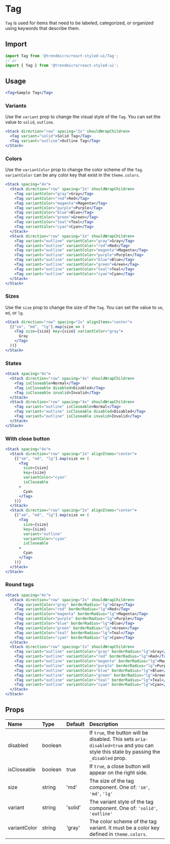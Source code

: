 # Tag

`Tag` is used for items that need to be labeled, categorized, or organized using keywords that describe them.

## Import

```js
import Tag from '@trendmicro/react-styled-ui/Tag';
// or
import { Tag } from '@trendmicro/react-styled-ui';
```

## Usage

```jsx
<Tag>Sample Tag</Tag>
```

### Variants

Use the `variant` prop to change the visual style of the `Tag`. You can set the value to `solid`, `outline`.

```jsx
<Stack direction="row" spacing="2x" shouldWrapChildren>
  <Tag variant="solid">Solid Tag</Tag>
  <Tag variant="outline">Outline Tag</Tag>
</Stack>
```

### Colors

Use the `variantColor` prop to change the color scheme of the `Tag`. `variantColor` can be any color key that exist in the `theme.colors`.

```jsx
<Stack spacing="4x">
  <Stack direction="row" spacing="2x" shouldWrapChildren>
    <Tag variantColor="gray">Gray</Tag>
    <Tag variantColor="red">Red</Tag>
    <Tag variantColor="magenta">Magenta</Tag>
    <Tag variantColor="purple">Purple</Tag>
    <Tag variantColor="blue">Blue</Tag>
    <Tag variantColor="green">Green</Tag>
    <Tag variantColor="teal">Teal</Tag>
    <Tag variantColor="cyan">Cyan</Tag>
  </Stack>
  <Stack direction="row" spacing="2x" shouldWrapChildren>
    <Tag variant="outline" variantColor="gray">Gray</Tag>
    <Tag variant="outline" variantColor="red">Red</Tag>
    <Tag variant="outline" variantColor="magenta">Magenta</Tag>
    <Tag variant="outline" variantColor="purple">Purple</Tag>
    <Tag variant="outline" variantColor="blue">Blue</Tag>
    <Tag variant="outline" variantColor="green">Green</Tag>
    <Tag variant="outline" variantColor="teal">Teal</Tag>
    <Tag variant="outline" variantColor="cyan">Cyan</Tag>
  </Stack>
</Stack>
```

### Sizes

Use the `size` prop to change the size of the `Tag`. You can set the value to `sm`, `md`, or `lg`.

```jsx
<Stack direction="row" spacing="2x" alignItems="center">
  {["sm", "md", "lg"].map(size => (
    <Tag size={size} key={size} variantColor="gray">
      Gray
    </Tag>
  ))}
</Stack>
```

### States

```jsx
<Stack spacing="4x">
  <Stack direction="row" spacing="4x" shouldWrapChildren>
    <Tag isCloseable>Normal</Tag>
    <Tag isCloseable disabled>Disabled</Tag>
    <Tag isCloseable invalid>Invalid</Tag>
  </Stack>
  <Stack direction="row" spacing="4x" shouldWrapChildren>
    <Tag variant="outline" isCloseable>Normal</Tag>
    <Tag variant="outline" isCloseable disabled>Disabled</Tag>
    <Tag variant="outline" isCloseable invalid>Invalid</Tag>
  </Stack>
</Stack>
```

### With close button

```jsx
<Stack spacing="4x">
  <Stack direction="row" spacing="2x" alignItems="center">
    {["sm", "md", "lg"].map(size => (
      <Tag
        size={size}
        key={size}
        variantColor="cyan"
        isCloseable
      >
        Cyan
      </Tag>
    ))}
  </Stack>
  <Stack direction="row" spacing="2x" alignItems="center">
    {["sm", "md", "lg"].map(size => (
      <Tag
        size={size}
        key={size}
        variant="outline"
        variantColor="cyan"
        isCloseable
      >
        Cyan
      </Tag>
    ))}
  </Stack>
</Stack>
```

### Round tags
```jsx
<Stack spacing="4x">
  <Stack direction="row" spacing="2x" shouldWrapChildren>
    <Tag variantColor="gray" borderRadius="lg">Gray</Tag>
    <Tag variantColor="red" borderRadius="lg">Red</Tag>
    <Tag variantColor="magenta" borderRadius="lg">Magenta</Tag>
    <Tag variantColor="purple" borderRadius="lg">Purple</Tag>
    <Tag variantColor="blue" borderRadius="lg">Blue</Tag>
    <Tag variantColor="green" borderRadius="lg">Green</Tag>
    <Tag variantColor="teal" borderRadius="lg">Teal</Tag>
    <Tag variantColor="cyan" borderRadius="lg">Cyan</Tag>
  </Stack>
  <Stack direction="row" spacing="2x" shouldWrapChildren>
    <Tag variant="outline" variantColor="gray" borderRadius="lg">Gray</Tag>
    <Tag variant="outline" variantColor="red" borderRadius="lg">Red</Tag>
    <Tag variant="outline" variantColor="magenta" borderRadius="lg">Magenta</Tag>
    <Tag variant="outline" variantColor="purple" borderRadius="lg">Purple</Tag>
    <Tag variant="outline" variantColor="blue" borderRadius="lg">Blue</Tag>
    <Tag variant="outline" variantColor="green" borderRadius="lg">Green</Tag>
    <Tag variant="outline" variantColor="teal" borderRadius="lg">Teal</Tag>
    <Tag variant="outline" variantColor="cyan" borderRadius="lg">Cyan</Tag>
  </Stack>
</Stack>
```

## Props

| Name | Type | Default | Description |
| :--- | :--- | :------ | :---------- |
| disabled | boolean | | If `true`, the button will be disabled. This sets `aria-disabled=true` and you can style this state by passing the `_disabled` prop. |
| isCloseable | boolean | true | If `true`, a close button will appear on the right side. |
| size | string | 'md' | The size of the tag component. One of: `'sm'`, `'md'`, `'lg'` |
| variant | string | 'solid' | The variant style of the tag component. One of: `'solid'`, `'outline'` |
| variantColor | string | 'gray' | The color scheme of the tag variant. It must be a color key defined in `theme.colors`. |
